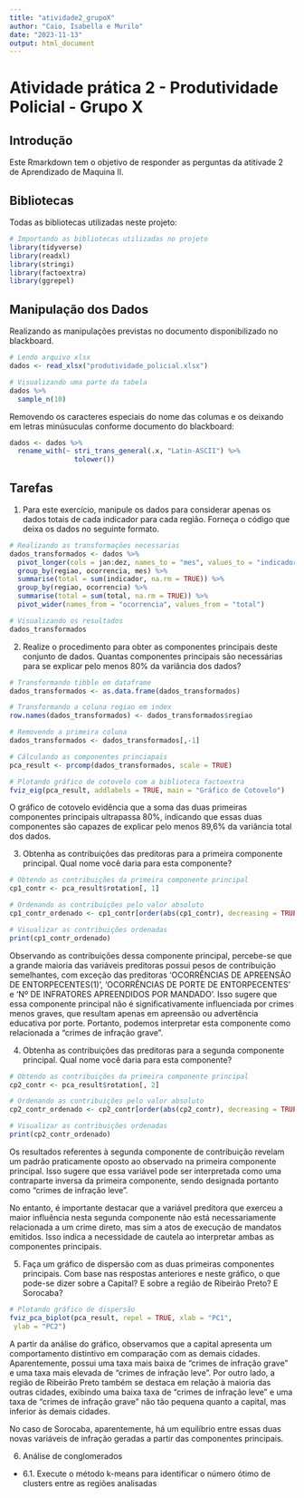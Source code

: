 ```yaml
---
title: "atividade2_grupoX"
author: "Caio, Isabella e Murilo"
date: "2023-11-13"
output: html_document
---
```


# Atividade prática 2 - Produtividade Policial - Grupo X

## Introdução

Este Rmarkdown tem o objetivo de responder as perguntas da atitivade 2 de Aprendizado de Maquina II.

## Bibliotecas

Todas as bibliotecas utilizadas neste projeto:

```r
# Importando as bibliotecas utilizadas no projeto
library(tidyverse)
library(readxl)
library(stringi)
library(factoextra)
library(ggrepel)
```

## Manipulação dos Dados

Realizando as manipulações previstas no documento disponibilizado no blackboard.

```r
# Lendo arquivo xlsx
dados <- read_xlsx("produtividade_policial.xlsx")

# Visualizando uma parte da tabela
dados %>% 
  sample_n(10)
```

Removendo os caracteres especiais do nome das columas e os deixando em letras minúsuculas conforme documento do blackboard:

```r
dados <- dados %>% 
  rename_with(~ stri_trans_general(.x, "Latin-ASCII") %>% 
                tolower())
```

## Tarefas

1.  Para este exercício, manipule os dados para considerar apenas os dados totais de cada indicador para cada região. Forneça o código que deixa os dados no seguinte formato.

```r
# Realizando as transformações necessarias
dados_transformados <- dados %>%
  pivot_longer(cols = jan:dez, names_to = "mes", values_to = "indicador") %>%
  group_by(regiao, ocorrencia, mes) %>%
  summarise(total = sum(indicador, na.rm = TRUE)) %>%
  group_by(regiao, ocorrencia) %>%
  summarise(total = sum(total, na.rm = TRUE)) %>%
  pivot_wider(names_from = "ocorrencia", values_from = "total")

# Visualizando os resultados
dados_transformados
```

2.  Realize o procedimento para obter as componentes principais deste conjunto de dados. Quantas componentes principais são necessárias para se explicar pelo menos 80% da variância dos dados?

```r
# Transformando tibble em dataframe
dados_transformados <- as.data.frame(dados_transformados)

# Transformando a coluna regiao em index
row.names(dados_transformados) <- dados_transformados$regiao

# Removendo a primeira coluna 
dados_transformados <- dados_transformados[,-1]

# Cálculando as componentes princiapais
pca_result <- prcomp(dados_transformados, scale = TRUE)

# Plotando gráfico de cotovelo com a biblioteca factoextra
fviz_eig(pca_result, addlabels = TRUE, main = "Gráfico de Cotovelo")
```

O gráfico de cotovelo evidência que a soma das duas primeiras componentes principais ultrapassa 80%, indicando que essas duas componentes são capazes de explicar pelo menos 89,6% da variância total dos dados.

3.  Obtenha as contribuições das preditoras para a primeira componente principal. Qual nome você daria para esta componente?

```r
# Obtendo as contribuições da primeira componente principal
cp1_contr <- pca_result$rotation[, 1]

# Ordenando as contribuições pelo valor absoluto
cp1_contr_ordenado <- cp1_contr[order(abs(cp1_contr), decreasing = TRUE)]

# Visualizar as contribuições ordenadas
print(cp1_contr_ordenado)
```

Observando as contribuições dessa componente principal, percebe-se que a grande maioria das variáveis preditoras possui pesos de contribuição semelhantes, com exceção das preditoras 'OCORRÊNCIAS DE APREENSÃO DE ENTORPECENTES(1)', 'OCORRÊNCIAS DE PORTE DE ENTORPECENTES' e 'Nº DE INFRATORES APREENDIDOS POR MANDADO'. Isso sugere que essa componente principal não é significativamente influenciada por crimes menos graves, que resultam apenas em apreensão ou advertência educativa por porte. Portanto, podemos interpretar esta componente como relacionada a "crimes de infração grave".

4.  Obtenha as contribuições das preditoras para a segunda componente principal. Qual nome você daria para esta componente?

```r
# Obtendo as contribuições da primeira componente principal
cp2_contr <- pca_result$rotation[, 2]

# Ordenando as contribuições pelo valor absoluto
cp2_contr_ordenado <- cp2_contr[order(abs(cp2_contr), decreasing = TRUE)]

# Visualizar as contribuições ordenadas
print(cp2_contr_ordenado)
```

Os resultados referentes à segunda componente de contribuição revelam um padrão praticamente oposto ao observado na primeira componente principal. Isso sugere que essa variável pode ser interpretada como uma contraparte inversa da primeira componente, sendo designada portanto como "crimes de infração leve".

No entanto, é importante destacar que a variável preditora que exerceu a maior influência nesta segunda componente não está necessariamente relacionada a um crime direto, mas sim a atos de execução de mandatos emitidos. Isso indica a necessidade de cautela ao interpretar ambas as componentes principais.

5.  Faça um gráfico de dispersão com as duas primeiras componentes principais. Com base nas respostas anteriores e neste gráfico, o que pode-se dizer sobre a Capital? E sobre a região de Ribeirão Preto? E Sorocaba?

```r
# Plotando gráfico de dispersão
fviz_pca_biplot(pca_result, repel = TRUE, xlab = "PC1",
 ylab = "PC2")
```

A partir da análise do gráfico, observamos que a capital apresenta um comportamento distintivo em comparação com as demais cidades. Aparentemente, possui uma taxa mais baixa de "crimes de infração grave" e uma taxa mais elevada de "crimes de infração leve". Por outro lado, a região de Ribeirão Preto também se destaca em relação à maioria das outras cidades, exibindo uma baixa taxa de "crimes de infração leve" e uma taxa de "crimes de infração grave" não tão pequena quanto a capital, mas inferior às demais cidades.

No caso de Sorocaba, aparentemente, há um equilíbrio entre essas duas novas variáveis de infração geradas a partir das componentes principais.

6.  Análise de conglomerados

-   6.1. Execute o método k-means para identificar o número ótimo de clusters entre as regiões analisadas








